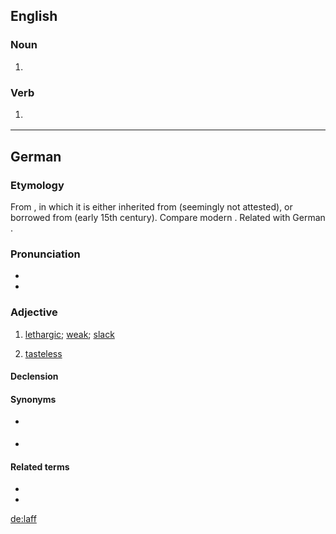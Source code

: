 ==English==

===Noun===
{{en-noun}}
# {{lb|en|chiefly|humorous|or|for children}} {{alternative spelling of|laugh|lang=en}}

===Verb===
{{en-verb}}
# {{lb|en|chiefly|humorous|or|for children}} {{alternative spelling of|laugh|lang=en}}

----

==German==

===Etymology===
From {{etyl|nds-de|de}}, in which it is either inherited from {{etyl|gml|de}} (seemingly not attested), or borrowed from {{etyl|dum|de}} {{m|dum|laf}} (early 15th century). Compare modern {{cog|nl|laf||cowardly}}. Related with German {{m|de|labberig||slack; not crisp}}.

===Pronunciation===
* {{IPA|/laf/|lang=de}}
* {{audio|De-laff.ogg|Audio|lang=de}}

===Adjective===
{{de-adjective|laffer|laffsten}}

# {{lb|de|regional|chiefly|northern and central Germany}} [[lethargic]]; [[weak]]; [[slack]]
# {{lb|de|regional|chiefly|northern and central Germany}} [[tasteless]]

====Declension====
{{de-decl-adj|laff|laffer|laffst}}

====Synonyms====
* {{sense|lethargic}} {{l|de|schlapp}}
* {{sense|tasteless}} {{l|de|fad}}

====Related terms====
* {{l|de|labberig}}
* {{l|de|labern}}

[[de:laff]]